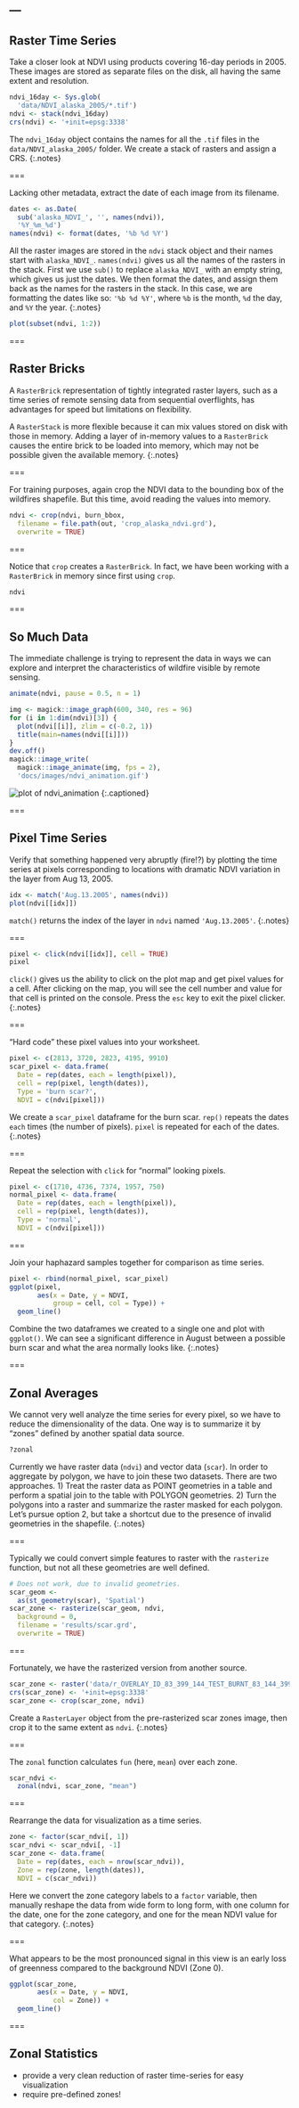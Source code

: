 ---
---

## Raster Time Series

Take a closer look at NDVI using products covering 16-day periods in 2005. These
images are stored as separate files on the disk, all having the same extent and
resolution.

```r
ndvi_16day <- Sys.glob(
  'data/NDVI_alaska_2005/*.tif')
ndvi <- stack(ndvi_16day)
crs(ndvi) <- '+init=epsg:3338'
```
The `ndvi_16day` object contains the names for all the `.tif` files in the `data/NDVI_alaska_2005/` folder.
We create a stack of rasters and assign a CRS.
{:.notes}

===

Lacking other metadata, extract the date of each image from its filename.

```r
dates <- as.Date(
  sub('alaska_NDVI_', '', names(ndvi)),
  '%Y_%m_%d')
names(ndvi) <- format(dates, '%b %d %Y')
```
All the raster images are stored in the `ndvi` stack object and their names start
with `alaska_NDVI_`.
`names(ndvi)` gives us all the names of the rasters in the stack.
First we use `sub()` to replace `alaska_NDVI_` with an empty string, which gives us just the dates.
We then format the dates, and assign them back as the names for the rasters in the stack.
In this case, we are formatting the dates like so: `'%b %d %Y'`, where `%b` is the month, `%d` the day, and `%Y` the year.
{:.notes}

```r
plot(subset(ndvi, 1:2))
```

===

## Raster Bricks

A `RasterBrick` representation of tightly integrated raster layers, such as a
time series of remote sensing data from sequential overflights, has advantages
for speed but limitations on flexibility.

A `RasterStack` is more flexible because it can mix values stored on disk with
those in memory. Adding a layer of in-memory values to a `RasterBrick` causes the
entire brick to be loaded into memory, which may not be possible given the
available memory.
{:.notes}

===

For training purposes, again crop the NDVI data to the bounding box of the
wildfires shapefile. But this time, avoid reading the values into memory.

```r
ndvi <- crop(ndvi, burn_bbox,
  filename = file.path(out, 'crop_alaska_ndvi.grd'),
  overwrite = TRUE)
```

===

Notice that `crop` creates a `RasterBrick`. In fact, we have been working with a
`RasterBrick` in memory since first using `crop`.

```r
ndvi
```

===

## So Much Data

The immediate challenge is trying to represent the data in ways we can explore
and interpret the characteristics of wildfire visible by remote sensing.

```r
animate(ndvi, pause = 0.5, n = 1)
```
```r
img <- magick::image_graph(600, 340, res = 96)
for (i in 1:dim(ndvi)[3]) {
  plot(ndvi[[i]], zlim = c(-0.2, 1))
  title(main=names(ndvi[[i]]))
}
dev.off()
magick::image_write(
  magick::image_animate(img, fps = 2),
  'docs/images/ndvi_animation.gif')
```
![plot of ndvi_animation]({% include asset.html path="images/ndvi_animation.gif" %})
{:.captioned}

===

## Pixel Time Series

Verify that something happened very abruptly (fire!?) by plotting the time
series at pixels corresponding to locations with dramatic NDVI variation in the
layer from Aug 13, 2005.

```r
idx <- match('Aug.13.2005', names(ndvi))
plot(ndvi[[idx]])
```
`match()` returns the index of the layer in `ndvi` named `'Aug.13.2005'`.
{:.notes}


===

```r
pixel <- click(ndvi[[idx]], cell = TRUE)
pixel
```
`click()` gives us the ability to click on the plot map and get pixel values for a cell.
After clicking on the map, you will see the cell number and value for that cell is printed on the console. 
Press the `esc` key to exit the pixel clicker. 
{:.notes}

===

"Hard code" these pixel values into your worksheet.

```r
pixel <- c(2813, 3720, 2823, 4195, 9910)
scar_pixel <- data.frame(
  Date = rep(dates, each = length(pixel)),
  cell = rep(pixel, length(dates)),
  Type = 'burn scar?',
  NDVI = c(ndvi[pixel]))
```
We create a `scar_pixel` dataframe for the burn scar. `rep()` repeats the dates  `each` times (the number of pixels). 
`pixel` is repeated for each of the dates.
{:.notes}

===

Repeat the selection with `click` for "normal" looking pixels.

```r
pixel <- c(1710, 4736, 7374, 1957, 750)
normal_pixel <- data.frame(
  Date = rep(dates, each = length(pixel)),
  cell = rep(pixel, length(dates)),
  Type = 'normal',
  NDVI = c(ndvi[pixel]))
```

===

Join your haphazard samples together for comparison as time series.

```r
pixel <- rbind(normal_pixel, scar_pixel)
ggplot(pixel,
       aes(x = Date, y = NDVI,
           group = cell, col = Type)) +
  geom_line()
```

Combine the two dataframes we created to a single one and plot with `ggplot()`.
We can see a significant difference in August between a possible burn scar and what the area normally looks like.
{:.notes}

===

## Zonal Averages

We cannot very well analyze the time series for every pixel, so we have to reduce
the dimensionality of the data. One way is to summarize it by "zones" defined by
another spatial data source.

```r
?zonal
```

Currently we have raster data (`ndvi`) and vector data (`scar`). In order to
aggregate by polygon, we have to join these two datasets. There are two
approaches. 1) Treat the raster data as POINT geometries in a table and perform
a spatial join to the table with POLYGON geometries. 2) Turn the polygons into a
raster and summarize the raster masked for each polygon. Let's pursue option 2,
but take a shortcut due to the presence of invalid geometries in the shapefile.
{:.notes}

===

Typically we could convert simple features to raster with the `rasterize`
function, but not all these geometries are well defined.

```r
# Does not work, due to invalid geometries.
scar_geom <-
  as(st_geometry(scar), 'Spatial')
scar_zone <- rasterize(scar_geom, ndvi,
  background = 0,
  filename = 'results/scar.grd',
  overwrite = TRUE)
```

===

Fortunately, we have the rasterized version from another source.

```r
scar_zone <- raster('data/r_OVERLAY_ID_83_399_144_TEST_BURNT_83_144_399_reclassed.tif')
crs(scar_zone) <- '+init=epsg:3338'
scar_zone <- crop(scar_zone, ndvi)
```

Create a `RasterLayer` object from the pre-rasterized scar zones image, then 
crop it to the same extent as `ndvi`.
{:.notes}

===

The `zonal` function calculates `fun` (here, `mean`) over each zone.

```r
scar_ndvi <-
  zonal(ndvi, scar_zone, "mean")
```

===

Rearrange the data for visualization as a time series.

```r
zone <- factor(scar_ndvi[, 1])
scar_ndvi <- scar_ndvi[, -1]
scar_zone <- data.frame(
  Date = rep(dates, each = nrow(scar_ndvi)),
  Zone = rep(zone, length(dates)),
  NDVI = c(scar_ndvi))
```

Here we convert the zone category labels to a `factor` variable, then
manually reshape the data from wide form to long form, with one column
for the date, one for the zone category, and one for the mean NDVI value
for that category.
{:.notes}

===

What appears to be the most pronounced signal in this view is an early loss of
greenness compared to the background NDVI (Zone 0).

```r
ggplot(scar_zone,
       aes(x = Date, y = NDVI,
           col = Zone)) +
  geom_line()
```

===

## Zonal Statistics

- provide a very clean reduction of raster time-series for easy visualization
- require pre-defined zones!
